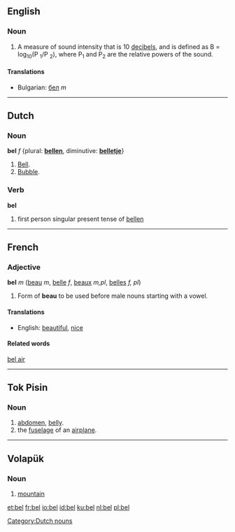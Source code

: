 ==English==

===Noun===
#A measure of sound intensity that is 10 [[decibel]]s, and is defined as B = log<sub>10</sub>(P <sub>1</sub>/P <sub>2</sub>), where P<sub>1</sub> and P<sub>2</sub> are the relative powers of the sound.

====Translations====

*Bulgarian: [[бел]] ''m''

----
==Dutch==
===Noun===
'''bel''' ''f'' {plural: '''[[bellen]]''', diminutive: '''[[belletje]]'''}
#[[bell|Bell]].
#[[bubble|Bubble]].

[[Category:Dutch nouns]]

===Verb===
'''bel'''

# first person singular present tense of [[bellen]]

----
==French==
===Adjective===
'''bel''' ''m'' ([[beau]] ''m'', [[belle]] ''f'', [[beaux]] ''m,pl'', [[belles]] ''f, pl'')

# Form of '''beau''' to be used before male nouns starting with a vowel.

====Translations====
*English: [[beautiful]], [[nice]]

====Related words====
[[bel air]]
----
==Tok Pisin==
===Noun===

# [[abdomen]], [[belly]].
# the [[fuselage]] of an [[airplane]].

----

== Volapük ==

===Noun===

# [[mountain]]

[[et:bel]]
[[fr:bel]]
[[io:bel]]
[[id:bel]]
[[ku:bel]]
[[nl:bel]]
[[pl:bel]]